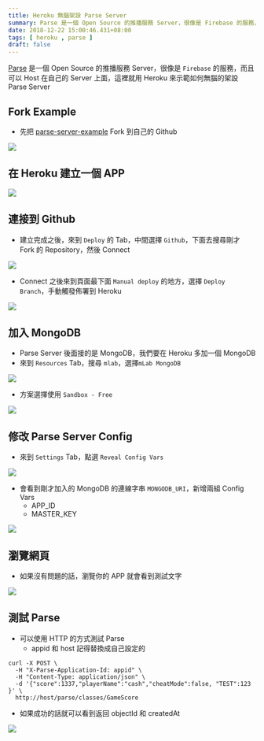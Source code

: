 ```yaml
---
title: Heroku 無腦架設 Parse Server
summary: Parse 是一個 Open Source 的推播服務 Server，很像是 Firebase 的服務，而且可以 Host 在自己的 Server 上面，這裡就用 Heroku 來示範如何無腦的架設 Parse Server
date: 2018-12-22 15:00:46.431+08:00
tags: [ heroku , parse ]
draft: false
---
```


[Parse](https://parseplatform.org/) 是一個 Open Source 的推播服務 Server，很像是 `Firebase` 的服務，而且可以 Host 在自己的 Server 上面，這裡就用 Heroku 來示範如何無腦的架設 Parse Server

## Fork Example

- 先把 [parse-server-example](https://github.com/parse-community/parse-server-example)  Fork 到自己的 Github

![](/static/images/404.webp)

## 在 Heroku 建立一個 APP

![](/static/images/404.webp)

## 連接到 Github

- 建立完成之後，來到 `Deploy` 的 Tab，中間選擇 `Github`，下面去搜尋剛才 Fork 的 Repository，然後 Connect

![](/static/images/404.webp)

- Connect 之後來到頁面最下面 `Manual deploy` 的地方，選擇 `Deploy Branch`，手動觸發佈署到 Heroku

![](/static/images/404.webp)

## 加入 MongoDB

- Parse Server 後面接的是 MongoDB，我們要在 Heroku 多加一個 MongoDB
- 來到 `Resources` Tab，搜尋 `mlab`，選擇`mLab MongoDB`

![](/static/images/404.webp)

- 方案選擇使用 `Sandbox - Free`

![](/static/images/404.webp)

## 修改 Parse Server Config

- 來到 `Settings` Tab，點選 `Reveal Config Vars`

![](/static/images/404.webp)

- 會看到剛才加入的 MongoDB 的連線字串 `MONGODB_URI`，新增兩組 Config Vars
	- APP_ID
	- MASTER_KEY

![](/static/images/404.webp)

## 瀏覽網頁

- 如果沒有問題的話，瀏覽你的 APP 就會看到測試文字

![](/static/images/404.webp)

## 測試 Parse

- 可以使用 HTTP 的方式測試 Parse
	- appid 和 host 記得替換成自己設定的

```shell
curl -X POST \
  -H "X-Parse-Application-Id: appid" \
  -H "Content-Type: application/json" \
  -d '{"score":1337,"playerName":"cash","cheatMode":false, "TEST":123 }' \
  http://host/parse/classes/GameScore
```

- 如果成功的話就可以看到返回 objectId 和 createdAt

![](/static/images/404.webp)
